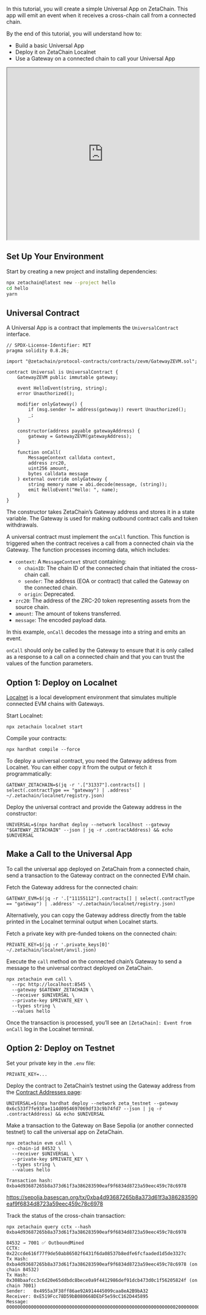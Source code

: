 In this tutorial, you will create a simple Universal App on ZetaChain. This app
will emit an event when it receives a cross-chain call from a connected chain.

By the end of this tutorial, you will understand how to:

- Build a basic Universal App
- Deploy it on ZetaChain Localnet
- Use a Gateway on a connected chain to call your Universal App

<iframe
  style={{ border: "1px solid rgba(0,0,0,.1)", marginTop: "2rem", borderRadius: "0.5rem" }}
  width="100%"
  height="450"
  src="https://embed.figma.com/board/4ZIdAmKA2NmzqM6bpCWmxO/Protocol-%7C-Tutorial%3A-Hello?node-id=0-1&embed-host=share"
  allowfullscreen
></iframe>

## Set Up Your Environment

Start by creating a new project and installing dependencies:

```bash
npx zetachain@latest new --project hello
cd hello
yarn
```

## Universal Contract

A Universal App is a contract that implements the `UniversalContract` interface.

```solidity filename="contracts/Universal.sol"
// SPDX-License-Identifier: MIT
pragma solidity 0.8.26;

import "@zetachain/protocol-contracts/contracts/zevm/GatewayZEVM.sol";

contract Universal is UniversalContract {
    GatewayZEVM public immutable gateway;

    event HelloEvent(string, string);
    error Unauthorized();

    modifier onlyGateway() {
        if (msg.sender != address(gateway)) revert Unauthorized();
        _;
    }

    constructor(address payable gatewayAddress) {
        gateway = GatewayZEVM(gatewayAddress);
    }

    function onCall(
        MessageContext calldata context,
        address zrc20,
        uint256 amount,
        bytes calldata message
    ) external override onlyGateway {
        string memory name = abi.decode(message, (string));
        emit HelloEvent("Hello: ", name);
    }
}
```

The constructor takes ZetaChain’s Gateway address and stores it in a state
variable. The Gateway is used for making outbound contract calls and token
withdrawals.

A universal contract must implement the `onCall` function. This function is
triggered when the contract receives a call from a connected chain via the
Gateway. The function processes incoming data, which includes:

- `context`: A `MessageContext` struct containing:
  - `chainID`: The chain ID of the connected chain that initiated the
    cross-chain call.
  - `sender`: The address (EOA or contract) that called the Gateway on the
    connected chain.
  - `origin`: Deprecated.
- `zrc20`: The address of the ZRC-20 token representing assets from the source
  chain.
- `amount`: The amount of tokens transferred.
- `message`: The encoded payload data.

In this example, `onCall` decodes the message into a string and emits an event.

`onCall` should only be called by the Gateway to ensure that it is only called
as a response to a call on a connected chain and that you can trust the values
of the function parameters.

## Option 1: Deploy on Localnet

[Localnet](/reference/localnet) is a local development environment that
simulates multiple connected EVM chains with Gateways.

Start Localnet:

```
npx zetachain localnet start
```

Compile your contracts:

```
npx hardhat compile --force
```

To deploy a universal contract, you need the Gateway address from Localnet. You
can either copy it from the output or fetch it programmatically:

```
GATEWAY_ZETACHAIN=$(jq -r '.["31337"].contracts[] | select(.contractType == "gateway") | .address' ~/.zetachain/localnet/registry.json)
```

Deploy the universal contract and provide the Gateway address in the
constructor:

```
UNIVERSAL=$(npx hardhat deploy --network localhost --gateway "$GATEWAY_ZETACHAIN" --json | jq -r .contractAddress) && echo $UNIVERSAL
```

## Make a Call to the Universal App

To call the universal app deployed on ZetaChain from a connected chain, send a
transaction to the Gateway contract on the connected EVM chain.

Fetch the Gateway address for the connected chain:

```
GATEWAY_EVM=$(jq -r '.["11155112"].contracts[] | select(.contractType == "gateway") | .address' ~/.zetachain/localnet/registry.json)
```

Alternatively, you can copy the Gateway address directly from the table printed
in the Localnet terminal output when Localnet starts.

Fetch a private key with pre-funded tokens on the connected chain:

```
PRIVATE_KEY=$(jq -r '.private_keys[0]' ~/.zetachain/localnet/anvil.json)
```

Execute the `call` method on the connected chain’s Gateway to send a message to
the universal contract deployed on ZetaChain.

```
npx zetachain evm call \
  --rpc http://localhost:8545 \
  --gateway $GATEWAY_ZETACHAIN \
  --receiver $UNIVERSAL \
  --private-key $PRIVATE_KEY \
  --types string \
  --values hello
```

Once the transaction is processed, you’ll see an `[ZetaChain]: Event from onCall` log in the Localnet terminal.

## Option 2: Deploy on Testnet

Set your private key in the `.env` file:

```
PRIVATE_KEY=...
```

Deploy the contract to ZetaChain’s testnet using the Gateway address from the
[Contract Addresses page](/reference/network/contracts/):

```
UNIVERSAL=$(npx hardhat deploy --network zeta_testnet --gateway 0x6c533f7fe93fae114d0954697069df33c9b74fd7 --json | jq -r .contractAddress) && echo $UNIVERSAL
```

Make a transaction to the Gateway on Base Sepolia (or another connected testnet)
to call the universal app on ZetaChain.

```
npx zetachain evm call \
  --chain-id 84532 \
  --receiver $UNIVERSAL \
  --private-key $PRIVATE_KEY \
  --types string \
  --values hello
```

```
Transaction hash: 0xba4d93687265b8a373d61f3a386283590eaf9f6834d8723a59eec459c78c6978
```

https://sepolia.basescan.org/tx/0xba4d93687265b8a373d61f3a386283590eaf9f6834d8723a59eec459c78c6978

Track the status of the cross-chain transaction:

```
npx zetachain query cctx --hash 0xba4d93687265b8a373d61f3a386283590eaf9f6834d8723a59eec459c78c6978
```

```
84532 → 7001 ✅ OutboundMined
CCTX:     0x22ccde616f77f9de50ab86502f6431f6da08537b8edfe6fcfaaded1d5de3327c
Tx Hash:  0xba4d93687265b8a373d61f3a386283590eaf9f6834d8723a59eec459c78c6978 (on chain 84532)
Tx Hash:  0x308baafcc3c6d20e65ddbdc8bece0a9f4412986def91dcb473d0c1f56205824f (on chain 7001)
Sender:   0x4955a3F38ff86ae92A914445099caa8eA2B9bA32
Receiver: 0xE519Fcc78D59bB080668DEbF5e59cC162D445895
Message:  0000000000000000000000000000000000000000000000000000000000000020000000000000000000000000000000000000000000000000000000000000000568656c6c6f000000000000000000000000000000000000000000000000000000
```
